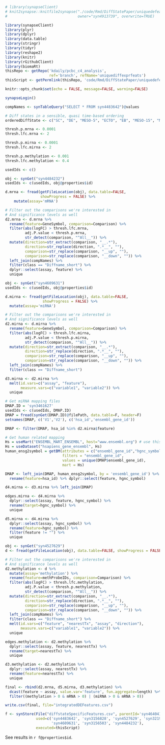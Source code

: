 ```r
# library(synapseClient)
# knit2synapse::knitfile2synapse("./code/Rmd/DiffStatePaper/uniquedefeats.Rmd", 
#                                owner="syn4913739", overwrite=TRUE)
```

```r
library(synapseClient)
library(plyr)
library(dplyr)
library(data.table)
library(stringr)
library(tidyr)
library(reshape2)
library(knitr)
library(rGithubClient)
library(biomaRt)
thisRepo <- getRepo('kdaily/pcbc_c4_analysis', 
                    ref='branch', refName='uniquediffexprfeats')
thisScript <- getPermlink(thisRepo, 'code/Rmd/DiffStatePaper/uniquedefeats.Rmd')

knitr::opts_chunk$set(echo = FALSE, message=FALSE, warning=FALSE)

synapseLogin()

compNames <- synTableQuery("SELECT * FROM syn4483642")@values

# Diff states in a sensible, quasi time-based ordering
orderedDiffState <- c("SC", "DE", "MESO-5", "ECTO", "EB", "MESO-15", "MESO-30")

thresh.p.mrna <- 0.0001
thresh.lfc.mrna <- 2

thresh.p.mirna <- 0.0001
thresh.lfc.mirna <- 2

thresh.p.methylation <- 0.001
thresh.lfc.methylation <- 0.4

```

```r
usedIds <- c()

obj <- synGet("syn4484232")
usedIds <- c(usedIds, obj@properties$id)

d.mrna <- fread(getFileLocation(obj), data.table=FALSE, 
                showProgress = FALSE) %>% 
    mutate(assay='mRNA')

# Filter out the comparisons we're interested in
# And significance levels as well
d2.mrna <- d.mrna %>%
  rename(feature=GeneSymbol, comparison=Comparison) %>%
  filter(abs(logFC) > thresh.lfc.mrna,
         adj.P.value < thresh.p.mrna,
         str_detect(comparison, "^All__")) %>%
  mutate(direction=str_extract(comparison, "__.*"),
         direction=str_replace(direction, ".*__", ""),
         comparison=str_replace(comparison, "__up", ""),
         comparison=str_replace(comparison, "__down", "")) %>%
  left_join(compNames) %>%
  filter(class == "Diffname_short") %>%
  dplyr::select(assay, feature) %>%
  unique

```

```r

obj <- synGet("syn4609631")
usedIds <- c(usedIds, obj@properties$id)

d.mirna <- fread(getFileLocation(obj), data.table=FALSE, 
                 showProgress = FALSE) %>%
  mutate(assay='miRNA')

# Filter out the comparisons we're interested in
# And significance levels as well
d2.mirna <- d.mirna %>%
  rename(feature=GeneSymbol, comparison=Comparison) %>%
  filter(abs(logFC) > thresh.lfc.mirna,
         adj.P.value < thresh.p.mirna,
         str_detect(comparison, "^All__")) %>%
  mutate(direction=str_extract(comparison, "__.*"),
         direction=str_replace(direction, ".*__", ""),
         comparison=str_replace(comparison, "__up", ""),
         comparison=str_replace(comparison, "__down", "")) %>%
  left_join(compNames) %>%
  filter(class == "Diffname_short")

d3.mirna <- d2.mirna %>%
  melt(id.vars=c("assay", "feature"), 
       measure.vars=c("variable1", "variable2")) %>%
  unique

# Get miRNA mapping files
DMAP.ID = 'syn3461627'
usedIds <- c(usedIds, DMAP.ID)
DMAP = fread(synGet(DMAP.ID)@filePath, data.table=F, header=F)
setnames(DMAP, c('V1','V2'), c('hsa_id','ensembl_gene_id'))

DMAP <- filter(DMAP, hsa_id %in% d2.mirna$feature)

# Get human related mapping
Hs = useMart("ENSEMBL_MART_ENSEMBL", host="www.ensembl.org") # use this one when biomart.org is down
Hs = useDataset("hsapiens_gene_ensembl", Hs)
human_ensg2symbol = getBM(attributes = c("ensembl_gene_id","hgnc_symbol"),
                          filters = "ensembl_gene_id",                         
                          values = unique(DMAP$ensembl_gene_id),
                          mart = Hs)

DMAP <- left_join(DMAP, human_ensg2symbol, by = 'ensembl_gene_id') %>%
  rename(feature=hsa_id) %>% dplyr::select(feature, hgnc_symbol)

d4.mirna <- d3.mirna %>% left_join(DMAP) 

edges.mirna <- d4.mirna %>% 
  dplyr::select(assay, feature, hgnc_symbol) %>%
  rename(target=hgnc_symbol) %>%
  unique

d5.mirna <- d4.mirna %>%
  dplyr::select(assay, hgnc_symbol) %>%
  rename(feature=hgnc_symbol) %>%
  filter(feature != "") %>%
  unique

```

```r
obj <- synGet("syn4527629")
d <- fread(getFileLocation(obj), data.table=FALSE, showProgress = FALSE)

# Filter out the comparisons we're interested in
# And significance levels as well
d2.methylation <- d %>% 
  mutate(assay='methylation') %>% 
  rename(feature=methProbeIDs, comparison=Comparison) %>%
  filter(abs(logFC) > thresh.lfc.methylation,
         adj.P.value < thresh.p.methylation,
         str_detect(comparison, "^All__")) %>%
  mutate(direction=str_extract(comparison, "__.*"),
         direction=str_replace(direction, ".*__", ""),
         comparison=str_replace(comparison, "__up", ""),
         comparison=str_replace(comparison, "__down", "")) %>%
  left_join(compNames) %>%
  filter(class == "Diffname_short") %>%
  melt(id.vars=c("feature", "nearestTx", "assay", "direction"),
       measure.vars=c("variable1", "variable2")) %>%
  unique

edges.methylation <- d2.methylation %>% 
  dplyr::select(assay, feature, nearestTx) %>%
  rename(target=nearestTx) %>% 
  unique

d3.methylation <- d2.methylation %>%
  dplyr::select(assay, nearestTx) %>%
  rename(feature=nearestTx) %>%
  unique
```

```r
final <- rbind(d2.mrna, d5.mirna, d3.methylation) %>%
  dcast(feature ~ assay, value.var='feature', fun.aggregate=length) %>%
  filter((methylation > 0 & mRNA > 0) | (miRNA > 0 & mRNA > 0))

```

```r
write.csv(final, file="integratedDEFeatures.csv")
```

```r
f <- synStore(File("diffstateSpecificFeatures.csv", parentId='syn4640410'),
              used=c('syn4483642', 'syn3156828', 'syn4527629', 'syn3219876',
                     'syn4609631', 'syn3156503', 'syn4484232'),
              executed=thisScript)
```
See results in `r f@properties$id`.
